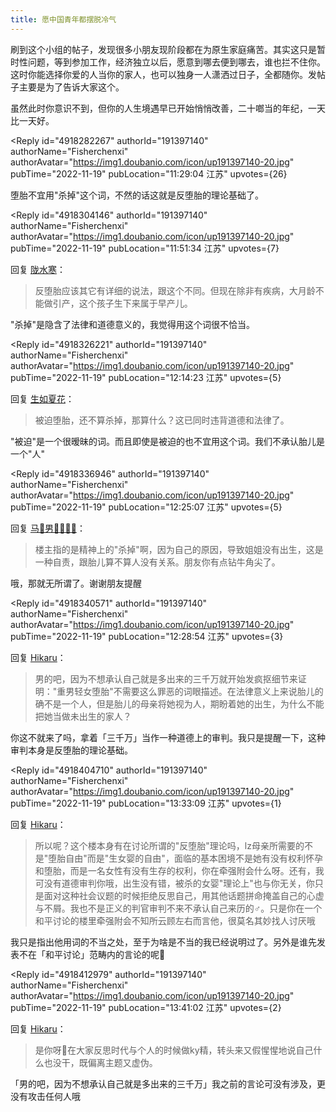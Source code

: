 ```yaml
---
title: 愿中国青年都摆脱冷气
---
```



<Forum groupName="我们都有姐妹兄弟" groupUrl="https://www.douban.com/group/733975/" archivedAt="2025-05-16T14:53:30.799Z">
  <Post
    id="278802145"
    title="愿中国青年都摆脱冷气"
    url="https://www.douban.com/group/topic/278802145/?_spm_id=MjI4MTI3NzEw"
    pubTime="2022-12-10"
    highlightUserId="191397140"
  >
刷到这个小组的帖子，发现很多小朋友现阶段都在为原生家庭痛苦。其实这只是暂时性问题，等到参加工作，经济独立以后，愿意到哪去便到哪去，谁也拦不住你。这时你能选择你爱的人当你的家人，也可以独身一人潇洒过日子，全都随你。发帖子主要是为了告诉大家这个。

虽然此时你意识不到，但你的人生境遇早已开始悄悄改善，二十啷当的年纪，一天比一天好。

<Reply
  id="4918282267"
  authorId="191397140"
  authorName="Fisherchenxi"
  authorAvatar="https://img1.doubanio.com/icon/up191397140-20.jpg"
  pubTime="2022-11-19"
  pubLocation="11:29:04 江苏"
  upvotes={26}
>
堕胎不宜用"杀掉"这个词，不然的话这就是反堕胎的理论基础了。
</Reply>

<Reply
  id="4918304146"
  authorId="191397140"
  authorName="Fisherchenxi"
  authorAvatar="https://img1.doubanio.com/icon/up191397140-20.jpg"
  pubTime="2022-11-19"
  pubLocation="11:51:34 江苏"
  upvotes={7}
>
回复 [陇水寒](https://www.douban.com/people/228127710/)：
> 反堕胎应该其它有详细的说法，跟这个不同。但现在除非有疾病，大月龄不能做引产，这个孩子生下来属于早产儿。

"杀掉"是隐含了法律和道德意义的，我觉得用这个词很不恰当。
</Reply>

<Reply
  id="4918326221"
  authorId="191397140"
  authorName="Fisherchenxi"
  authorAvatar="https://img1.doubanio.com/icon/up191397140-20.jpg"
  pubTime="2022-11-19"
  pubLocation="12:14:23 江苏"
  upvotes={5}
>
回复 [生如夏花](https://www.douban.com/people/221570841/)：
> 被迫堕胎，还不算杀掉，那算什么？这已同时违背道德和法律了。

"被迫"是一个很暧昧的词。而且即使是被迫的也不宜用这个词。我们不承认胎儿是一个"人"
</Reply>

<Reply
  id="4918336946"
  authorId="191397140"
  authorName="Fisherchenxi"
  authorAvatar="https://img1.doubanio.com/icon/up191397140-20.jpg"
  pubTime="2022-11-19"
  pubLocation="12:25:07 江苏"
  upvotes={5}
>
回复 [马🐴男👀🧠👤👥](https://www.douban.com/people/176829801/)：
> 楼主指的是精神上的"杀掉"啊，因为自己的原因，导致姐姐没有出生，这是一种自责，跟胎儿算不算人没有关系。朋友你有点钻牛角尖了。

哦，那就无所谓了。谢谢朋友提醒
</Reply>

<Reply
  id="4918340571"
  authorId="191397140"
  authorName="Fisherchenxi"
  authorAvatar="https://img1.doubanio.com/icon/up191397140-20.jpg"
  pubTime="2022-11-19"
  pubLocation="12:28:54 江苏"
  upvotes={3}
>
回复 [Hikaru](https://www.douban.com/people/134413062/)：
> 男的吧，因为不想承认自己就是多出来的三千万就开始发疯抠细节来证明："重男轻女堕胎"不需要这么罪恶的词眼描述。在法律意义上来说胎儿的确不是一个人，但是胎儿的母亲将她视为人，期盼着她的出生，为什么不能把她当做未出生的家人？

你这不就来了吗，拿着「三千万」当作一种道德上的审判。我只是提醒一下，这种审判本身是反堕胎的理论基础。
</Reply>

<Reply
  id="4918404710"
  authorId="191397140"
  authorName="Fisherchenxi"
  authorAvatar="https://img1.doubanio.com/icon/up191397140-20.jpg"
  pubTime="2022-11-19"
  pubLocation="13:33:09 江苏"
  upvotes={1}
>
回复 [Hikaru](https://www.douban.com/people/134413062/)：
> 所以呢？这个楼本身有在讨论所谓的"反堕胎"理论吗，lz母亲所需要的不是"堕胎自由"而是"生女婴的自由"，面临的基本困境不是她有没有权利怀孕和堕胎，而是一名女性有没有生存的权利，你在牵强附会什么呀。还有，我可没有道德审判你哦，出生没有错，被杀的女婴"理论上"也与你无关，你只是面对这种社会议题的时候拒绝反思自己，用其他话题拼命掩盖自己的心虚与不屑。我也不是正义的判官审判不来不承认自己来历的♂。只是你在一个和平讨论的楼里牵强附会不知所云顾左右而言他，很莫名其妙找人讨厌哦

我只是指出他用词的不当之处，至于为啥是不当的我已经说明过了。另外是谁先发表不在「和平讨论」范畴内的言论的呢👀
</Reply>

<Reply
  id="4918412979"
  authorId="191397140"
  authorName="Fisherchenxi"
  authorAvatar="https://img1.doubanio.com/icon/up191397140-20.jpg"
  pubTime="2022-11-19"
  pubLocation="13:41:02 江苏"
  upvotes={2}
>
回复 [Hikaru](https://www.douban.com/people/134413062/)：
> 是你呀🤭在大家反思时代与个人的时候做ky精，转头来又假惺惺地说自己什么也没干，既偏离主题又虚伪。

「男的吧，因为不想承认自己就是多出来的三千万」我之前的言论可没有涉及，更没有攻击任何人哦
</Reply>
  </Post>
</Forum>
